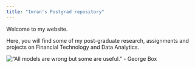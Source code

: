 ```yaml
---
title: "Imran's Postgrad repository"
---
```


Welcome to my website.

Here, you will find some of my post-graduate research, assignments and projects on Financial Technology and Data Analytics.

![“All models are wrong but some are useful.” - George Box](images/mydatascwebsitecoverpage.png)\
\
